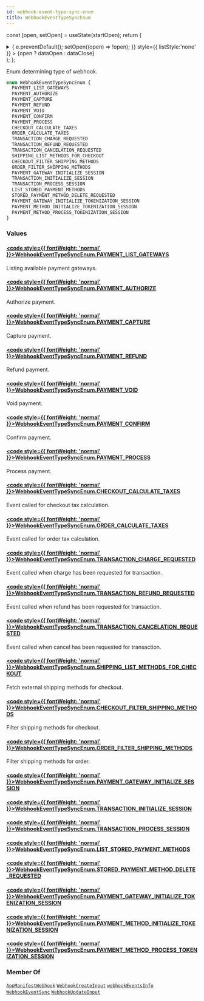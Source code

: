 ```yaml
---
id: webhook-event-type-sync-enum
title: WebhookEventTypeSyncEnum
---
```






const [open, setOpen] = useState(startOpen);
return (
<details {...(open ? { open: true } : {})} className="details" style={{ border:'none', boxShadow:'none', background:'var(--ifm-background-color)' }}>
<summary
onClick={(e) => {
e.preventDefault();
setOpen((open) => !open);
}}
style={{ listStyle:'none' }} >
{open ? dataOpen : dataClose}
</summary>
{open && children}
</details>
);
};

Enum determining type of webhook.

```graphql
enum WebhookEventTypeSyncEnum {
  PAYMENT_LIST_GATEWAYS
  PAYMENT_AUTHORIZE
  PAYMENT_CAPTURE
  PAYMENT_REFUND
  PAYMENT_VOID
  PAYMENT_CONFIRM
  PAYMENT_PROCESS
  CHECKOUT_CALCULATE_TAXES
  ORDER_CALCULATE_TAXES
  TRANSACTION_CHARGE_REQUESTED
  TRANSACTION_REFUND_REQUESTED
  TRANSACTION_CANCELATION_REQUESTED
  SHIPPING_LIST_METHODS_FOR_CHECKOUT
  CHECKOUT_FILTER_SHIPPING_METHODS
  ORDER_FILTER_SHIPPING_METHODS
  PAYMENT_GATEWAY_INITIALIZE_SESSION
  TRANSACTION_INITIALIZE_SESSION
  TRANSACTION_PROCESS_SESSION
  LIST_STORED_PAYMENT_METHODS
  STORED_PAYMENT_METHOD_DELETE_REQUESTED
  PAYMENT_GATEWAY_INITIALIZE_TOKENIZATION_SESSION
  PAYMENT_METHOD_INITIALIZE_TOKENIZATION_SESSION
  PAYMENT_METHOD_PROCESS_TOKENIZATION_SESSION
}
```

### Values

#### [<code style={{ fontWeight: 'normal' }}>WebhookEventTypeSyncEnum.<b>PAYMENT_LIST_GATEWAYS</b></code>](#)

Listing available payment gateways.

#### [<code style={{ fontWeight: 'normal' }}>WebhookEventTypeSyncEnum.<b>PAYMENT_AUTHORIZE</b></code>](#)

Authorize payment.

#### [<code style={{ fontWeight: 'normal' }}>WebhookEventTypeSyncEnum.<b>PAYMENT_CAPTURE</b></code>](#)

Capture payment.

#### [<code style={{ fontWeight: 'normal' }}>WebhookEventTypeSyncEnum.<b>PAYMENT_REFUND</b></code>](#)

Refund payment.

#### [<code style={{ fontWeight: 'normal' }}>WebhookEventTypeSyncEnum.<b>PAYMENT_VOID</b></code>](#)

Void payment.

#### [<code style={{ fontWeight: 'normal' }}>WebhookEventTypeSyncEnum.<b>PAYMENT_CONFIRM</b></code>](#)

Confirm payment.

#### [<code style={{ fontWeight: 'normal' }}>WebhookEventTypeSyncEnum.<b>PAYMENT_PROCESS</b></code>](#)

Process payment.

#### [<code style={{ fontWeight: 'normal' }}>WebhookEventTypeSyncEnum.<b>CHECKOUT_CALCULATE_TAXES</b></code>](#)

Event called for checkout tax calculation.


<Badge text="Added in Saleor 3.6" class="badge badge--secondary margin-bottom--sm" />


#### [<code style={{ fontWeight: 'normal' }}>WebhookEventTypeSyncEnum.<b>ORDER_CALCULATE_TAXES</b></code>](#)

Event called for order tax calculation.


<Badge text="Added in Saleor 3.6" class="badge badge--secondary margin-bottom--sm" />


#### [<code style={{ fontWeight: 'normal' }}>WebhookEventTypeSyncEnum.<b>TRANSACTION_CHARGE_REQUESTED</b></code>](#)

Event called when charge has been requested for transaction.


<Badge text="Added in Saleor 3.13" class="badge badge--secondary margin-bottom--sm" />


<FeaturePreview />

#### [<code style={{ fontWeight: 'normal' }}>WebhookEventTypeSyncEnum.<b>TRANSACTION_REFUND_REQUESTED</b></code>](#)

Event called when refund has been requested for transaction.


<Badge text="Added in Saleor 3.13" class="badge badge--secondary margin-bottom--sm" />


<FeaturePreview />

#### [<code style={{ fontWeight: 'normal' }}>WebhookEventTypeSyncEnum.<b>TRANSACTION_CANCELATION_REQUESTED</b></code>](#)

Event called when cancel has been requested for transaction.


<Badge text="Added in Saleor 3.13" class="badge badge--secondary margin-bottom--sm" />


<FeaturePreview />

#### [<code style={{ fontWeight: 'normal' }}>WebhookEventTypeSyncEnum.<b>SHIPPING_LIST_METHODS_FOR_CHECKOUT</b></code>](#)

Fetch external shipping methods for checkout.

#### [<code style={{ fontWeight: 'normal' }}>WebhookEventTypeSyncEnum.<b>CHECKOUT_FILTER_SHIPPING_METHODS</b></code>](#)

Filter shipping methods for checkout.

#### [<code style={{ fontWeight: 'normal' }}>WebhookEventTypeSyncEnum.<b>ORDER_FILTER_SHIPPING_METHODS</b></code>](#)

Filter shipping methods for order.

#### [<code style={{ fontWeight: 'normal' }}>WebhookEventTypeSyncEnum.<b>PAYMENT_GATEWAY_INITIALIZE_SESSION</b></code>](#)

#### [<code style={{ fontWeight: 'normal' }}>WebhookEventTypeSyncEnum.<b>TRANSACTION_INITIALIZE_SESSION</b></code>](#)

#### [<code style={{ fontWeight: 'normal' }}>WebhookEventTypeSyncEnum.<b>TRANSACTION_PROCESS_SESSION</b></code>](#)

#### [<code style={{ fontWeight: 'normal' }}>WebhookEventTypeSyncEnum.<b>LIST_STORED_PAYMENT_METHODS</b></code>](#)

#### [<code style={{ fontWeight: 'normal' }}>WebhookEventTypeSyncEnum.<b>STORED_PAYMENT_METHOD_DELETE_REQUESTED</b></code>](#)

#### [<code style={{ fontWeight: 'normal' }}>WebhookEventTypeSyncEnum.<b>PAYMENT_GATEWAY_INITIALIZE_TOKENIZATION_SESSION</b></code>](#)

#### [<code style={{ fontWeight: 'normal' }}>WebhookEventTypeSyncEnum.<b>PAYMENT_METHOD_INITIALIZE_TOKENIZATION_SESSION</b></code>](#)

#### [<code style={{ fontWeight: 'normal' }}>WebhookEventTypeSyncEnum.<b>PAYMENT_METHOD_PROCESS_TOKENIZATION_SESSION</b></code>](#)

### Member Of

[`AppManifestWebhook`](../../../api-reference/apps/objects/app-manifest-webhook.mdx) <Badge class="badge badge--secondary" text="object"/><Bullet />[`WebhookCreateInput`](../../../api-reference/webhooks/inputs/webhook-create-input.mdx) <Badge class="badge badge--secondary" text="input"/><Bullet />[`webhookEventsInfo`](../../../api-reference/miscellaneous/directives/webhook-events-info.mdx) <Badge class="badge badge--secondary" text="directive"/><Bullet />[`WebhookEventSync`](../../../api-reference/webhooks/objects/webhook-event-sync.mdx) <Badge class="badge badge--secondary" text="object"/><Bullet />[`WebhookUpdateInput`](../../../api-reference/webhooks/inputs/webhook-update-input.mdx) <Badge class="badge badge--secondary" text="input"/>

